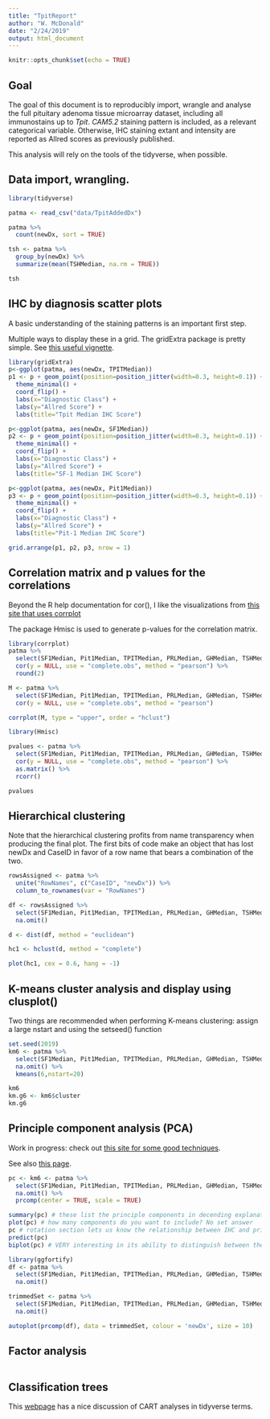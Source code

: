 ```yaml
---
title: "TpitReport"
author: "W. McDonald"
date: "2/24/2019"
output: html_document
---
```


```r
knitr::opts_chunk$set(echo = TRUE)
```

## Goal

The goal of this document is to reproducibly import, wrangle and analyse the full pituitary adenoma tissue microarray dataset, including all immunostains up to *Tpit*. *CAM5.2* staining pattern is included, as a relevant categorical variable. Otherwise, IHC staining extant and intensity are reported as Allred scores as previously published. 

This analysis will rely on the tools of the tidyverse, when possible. 

## Data import, wrangling.

```r
library(tidyverse)

patma <- read_csv("data/TpitAddedDx")

patma %>%
  count(newDx, sort = TRUE)

tsh <- patma %>%
  group_by(newDx) %>%
  summarize(mean(TSHMedian, na.rm = TRUE)) 

tsh

```

## IHC by diagnosis scatter plots

A basic understanding of the staining patterns is an important first step. 

Multiple ways to display these in a grid. The gridExtra package is pretty simple. See [this useful vignette](https://cran.r-project.org/web/packages/egg/vignettes/Ecosystem.html).

```r
library(gridExtra)
p<-ggplot(patma, aes(newDx, TPITMedian))
p1 <- p + geom_point(position=position_jitter(width=0.3, height=0.1)) +
  theme_minimal() +
  coord_flip() +
  labs(x="Diagnostic Class") +
  labs(y="Allred Score") +
  labs(title="Tpit Median IHC Score")

p<-ggplot(patma, aes(newDx, SF1Median))
p2 <- p + geom_point(position=position_jitter(width=0.3, height=0.1)) +
  theme_minimal() +
  coord_flip() +
  labs(x="Diagnostic Class") +
  labs(y="Allred Score") +
  labs(title="SF-1 Median IHC Score")

p<-ggplot(patma, aes(newDx, Pit1Median))
p3 <- p + geom_point(position=position_jitter(width=0.3, height=0.1)) +
  theme_minimal() +
  coord_flip() +
  labs(x="Diagnostic Class") +
  labs(y="Allred Score") +
  labs(title="Pit-1 Median IHC Score")

grid.arrange(p1, p2, p3, nrow = 1)

```


## Correlation matrix and p values for the correlations

Beyond the R help documentation for cor(), I like the visualizations from [this site that uses corrplot](http://www.sthda.com/english/wiki/visualize-correlation-matrix-using-correlogram)

The package Hmisc is used to generate p-values for the correlation matrix.

```r
library(corrplot)
patma %>% 
  select(SF1Median, Pit1Median, TPITMedian, PRLMedian, GHMedian, TSHMedian, LHMedian, FSHMedian, ACTHMedian) %>% 
  cor(y = NULL, use = "complete.obs", method = "pearson") %>% 
  round(2)

M <- patma %>% 
  select(SF1Median, Pit1Median, TPITMedian, PRLMedian, GHMedian, TSHMedian, LHMedian, FSHMedian, ACTHMedian, ASUMedian, GATA3Median) %>% 
  cor(y = NULL, use = "complete.obs", method = "pearson")

corrplot(M, type = "upper", order = "hclust")

library(Hmisc)

pvalues <- patma %>% 
  select(SF1Median, Pit1Median, TPITMedian, PRLMedian, GHMedian, TSHMedian, LHMedian, FSHMedian, ACTHMedian, ASUMedian, GATA3Median) %>% 
  cor(y = NULL, use = "complete.obs", method = "pearson") %>%
  as.matrix() %>%
  rcorr()

pvalues

```

## Hierarchical clustering

Note that the hierarchical clustering profits from name transparency when producing the final plot. The first bits of code make an object that has lost newDx and CaseID in favor of a row name that bears a combination of the two. 

```r
rowsAssigned <- patma %>%
  unite("RowNames", c("CaseID", "newDx")) %>%
  column_to_rownames(var = "RowNames")

df <- rowsAssigned %>% 
  select(SF1Median, Pit1Median, TPITMedian, PRLMedian, GHMedian, TSHMedian, LHMedian, FSHMedian, ACTHMedian, ASUMedian, GATA3Median) %>%
  na.omit()

d <- dist(df, method = "euclidean")

hc1 <- hclust(d, method = "complete")

plot(hc1, cex = 0.6, hang = -1)


```

## K-means cluster analysis and display using clusplot()

Two things are recommended when performing K-means clustering: assign a large nstart and using the setseed() function

```r
set.seed(2019)
km6 <- patma %>% 
  select(SF1Median, Pit1Median, TPITMedian, PRLMedian, GHMedian, TSHMedian, LHMedian, FSHMedian, ACTHMedian) %>%
  na.omit() %>% 
  kmeans(6,nstart=20)

km6
km.g6 <- km6$cluster
km.g6

```

## Principle component analysis (PCA)

Work in progress: check out [this site for some good techniques](http://huboqiang.cn/2016/03/03/RscatterPlotPCA).

See also [this page](https://community.rstudio.com/t/tidyverse-solutions-for-factor-analysis-principal-component-analysis/4504).

```r
pc <- km6 <- patma %>% 
  select(SF1Median, Pit1Median, TPITMedian, PRLMedian, GHMedian, TSHMedian, LHMedian, FSHMedian, ACTHMedian) %>%
  na.omit() %>% 
  prcomp(center = TRUE, scale = TRUE)

summary(pc) # these list the principle components in decending explanatory ability. See proporation of overall variance.
plot(pc) # how many components do you want to include? No set answer
pc # rotation section lets us know the relationship between IHC and principle components
predict(pc)
biplot(pc) # VERY interesting in its ability to distinguish between the Pit1, SF1 and Tpit groups

library(ggfortify)
df <- patma %>% 
  select(SF1Median, Pit1Median, TPITMedian, PRLMedian, GHMedian, TSHMedian, LHMedian, FSHMedian, ACTHMedian) %>%
  na.omit()

trimmedSet <- patma %>% 
  select(SF1Median, Pit1Median, TPITMedian, PRLMedian, GHMedian, TSHMedian, LHMedian, FSHMedian, ACTHMedian, newDx) %>%
  na.omit()

autoplot(prcomp(df), data = trimmedSet, colour = 'newDx', size = 10)

```

## Factor analysis


```r

```

## Classification trees

This [webpage](http://www.sthda.com/english/articles/35-statistical-machine-learning-essentials/141-cart-model-decision-tree-essentials/) has a nice discussion of CART analyses in tidyverse terms. 

```r

```


